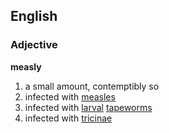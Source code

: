 ==English==
===Adjective===
'''measly'''
#a small amount, contemptibly so
#infected with [[measles]]
#infected with [[larval]] [[tapeworm]]s
#infected with [[tricinae]]